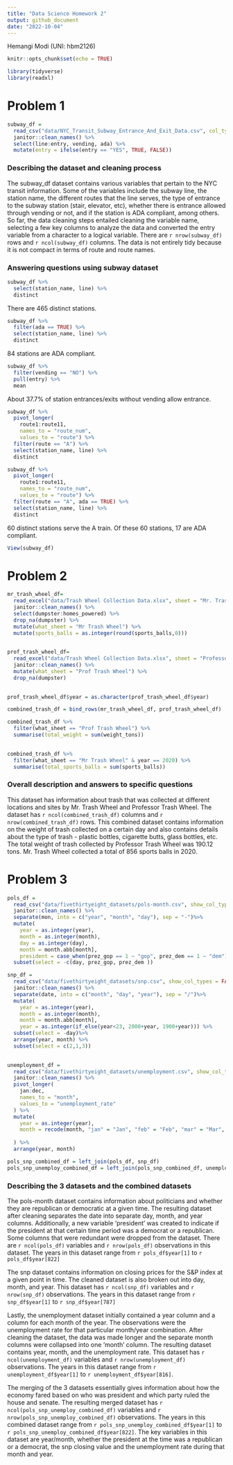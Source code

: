 ```yaml
---
title: "Data Science Homework 2"
output: github_document
date: "2022-10-04"
---
```

Hemangi Modi (UNI: hbm2126)

```r
knitr::opts_chunk$set(echo = TRUE)
```

```r
library(tidyverse)
library(readxl)
```


# Problem 1 

```r
subway_df = 
  read_csv("data/NYC_Transit_Subway_Entrance_And_Exit_Data.csv", col_types = cols(Route8 = "c", Route9 = "c", Route10 = "c", Route11 = "c"), show_col_types = FALSE) %>%
  janitor::clean_names() %>%
  select(line:entry, vending, ada) %>%
  mutate(entry = ifelse(entry == "YES", TRUE, FALSE))
```

### Describing the dataset and cleaning process
The subway_df dataset contains various variables that pertain to the NYC transit information. Some of the variables include the subway line, the station name, the different routes that the line serves, the type of entrance to the subway station (stair, elevator, etc), whether there is entrance allowed through vending or not, and if the station is ADA compliant, among others. So far, the data cleaning steps entailed cleaning the variable name, selecting a few key columns to analyze the data and converted the entry variable from a character to a logical variable. There are `r nrow(subway_df)` rows and `r ncol(subway_df)` columns. The data is not entirely tidy because it is not compact in terms of route and route names. 

### Answering questions using subway dataset

```r
subway_df %>% 
  select(station_name, line) %>% 
  distinct
```

There are 465 distinct stations. 

```r
subway_df %>% 
  filter(ada == TRUE) %>% 
  select(station_name, line) %>% 
  distinct
```

84 stations are ADA compliant. 

```r
subway_df %>% 
  filter(vending == "NO") %>% 
  pull(entry) %>% 
  mean
```

About 37.7% of station entrances/exits without vending allow entrance. 

```r
subway_df %>% 
  pivot_longer(
    route1:route11,
    names_to = "route_num",
    values_to = "route") %>% 
  filter(route == "A") %>% 
  select(station_name, line) %>% 
  distinct

subway_df %>% 
  pivot_longer(
    route1:route11,
    names_to = "route_num",
    values_to = "route") %>% 
  filter(route == "A", ada == TRUE) %>% 
  select(station_name, line) %>% 
  distinct
```

60 distinct stations serve the A train. Of these 60 stations, 17 are ADA compliant. 

```r
View(subway_df)
```

# Problem 2 

```r
mr_trash_wheel_df= 
  read_excel("data/Trash Wheel Collection Data.xlsx", sheet = "Mr. Trash Wheel", skip = 1) %>% 
  janitor::clean_names() %>%
  select(dumpster:homes_powered) %>%
  drop_na(dumpster) %>% 
  mutate(what_sheet = "Mr Trash Wheel") %>% 
  mutate(sports_balls = as.integer(round(sports_balls,0)))
  


```
```r
prof_trash_wheel_df= 
  read_excel("data/Trash Wheel Collection Data.xlsx", sheet = "Professor Trash Wheel", skip = 1) %>% 
  janitor::clean_names() %>%
  mutate(what_sheet = "Prof Trash Wheel") %>% 
  drop_na(dumpster)
  
```

```r
prof_trash_wheel_df$year = as.character(prof_trash_wheel_df$year)
```

```r
combined_trash_df = bind_rows(mr_trash_wheel_df, prof_trash_wheel_df)
```

```r
combined_trash_df %>% 
  filter(what_sheet == "Prof Trash Wheel") %>% 
  summarise(total_weight = sum(weight_tons))
  
```

```r
combined_trash_df %>% 
  filter(what_sheet == "Mr Trash Wheel" & year == 2020) %>% 
  summarise(total_sports_balls = sum(sports_balls))
```

### Overall description and answers to specific questions

This dataset has information about trash that was collected at different locations and sites by Mr. Trash Wheel and Professor Trash Wheel. The dataset has `r ncol(combined_trash_df)` columns and `r nrow(combined_trash_df)` rows. This combined dataset contains information on the weight of trash collected on a certain day and also contains details about the type of trash - plastic bottles, cigarette butts, glass bottles, etc. The total weight of trash collected by Professor Trash Wheel was 190.12 tons. Mr. Trash Wheel collected a total of 856 sports balls in 2020. 


# Problem 3


```r
pols_df = 
  read_csv("data/fivethirtyeight_datasets/pols-month.csv", show_col_types = FALSE) %>%
  janitor::clean_names() %>%
  separate(mon, into = c("year", "month", "day"), sep = "-")%>%
  mutate(
    year = as.integer(year),
    month = as.integer(month),
    day = as.integer(day), 
    month = month.abb[month], 
    president = case_when(prez_gop == 1 ~ "gop", prez_dem == 1 ~ "dem")) %>% 
  subset(select = -c(day, prez_gop, prez_dem ))
```

```r
snp_df = 
  read_csv("data/fivethirtyeight_datasets/snp.csv", show_col_types = FALSE) %>%
  janitor::clean_names() %>%
  separate(date, into = c("month", "day", "year"), sep = "/")%>%
  mutate(
    year = as.integer(year),
    month = as.integer(month),
    month = month.abb[month],
    year = as.integer(if_else(year<23, 2000+year, 1900+year))) %>%  
  subset(select = -day)%>% 
  arrange(year, month) %>% 
  subset(select = c(2,1,3))
  
```

```r
unemployment_df = 
  read_csv("data/fivethirtyeight_datasets/unemployment.csv", show_col_types = FALSE) %>%
  janitor::clean_names() %>%
  pivot_longer(
    jan:dec,
    names_to = "month",
    values_to = "unemployment_rate"
  ) %>% 
  mutate(
    year = as.integer(year),
    month = recode(month, "jan" = "Jan", "feb" = "Feb", "mar" = "Mar", "apr" = "Apr", "may"= "May", "jun" = "Jun", "jul" = "Jul", "aug" = "Aug" , "sep" = "Sep", "oct"="Oct", "nov" = "Nov", "dec" = "Dec")
    
  ) %>% 
  arrange(year, month)
```

```r
pols_snp_combined_df = left_join(pols_df, snp_df)
pols_snp_unemploy_combined_df = left_join(pols_snp_combined_df, unemployment_df)


```

### Describing the 3 datasets and the combined datasets

The pols-month dataset contains information about politicians and whether they are republican or democratic at a given time. The resulting dataset after cleaning separates the date into separate day, month, and year columns. Additionally, a new variable 'president' was created to indicate if the president at that certain time period was a democrat or a republican. Some columns that were redundant 
were dropped from the dataset. There are `r ncol(pols_df)` variables and `r nrow(pols_df)` observations in this dataset. The years in this dataset range from `r pols_df$year[1]` to `r pols_df$year[822]`

The snp dataset contains information on closing prices for the S&P index at a given point in time. The cleaned dataset is also broken out into day, month, and year. This dataset has `r ncol(snp_df)` variables and `r nrow(snp_df)` observations. The  years in this dataset range from `r snp_df$year[1]` to `r snp_df$year[787]`

Lastly, the unemployment dataset initially contained a year column and a column for each month of the year. The observations were the unemployment rate for that particular month/year combination. After cleaning the dataset, the data was made longer and the separate month columns were collapsed into one 'month' column. The resulting dataset contains year, month, and the unemployment rate. This dataset has `r ncol(unemployment_df)` variables and `r nrow(unemployment_df)` observations. The years in this dataset range from `r unemployment_df$year[1]` to `r unemployment_df$year[816]`.

The merging of the 3 datasets essentially gives information about how the economy fared based on who was president and which party ruled the house and senate. The resulting merged dataset has `r ncol(pols_snp_unemploy_combined_df)` variables and `r nrow(pols_snp_unemploy_combined_df)` observations. The years in this combined dataset range from `r pols_snp_unemploy_combined_df$year[1]` to `r pols_snp_unemploy_combined_df$year[822]`. The key variables in this dataset are year/month, whether the president at the time was a republican or a democrat, the snp closing value and the unemployment rate during that month and year. 


